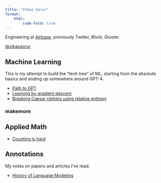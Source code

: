 ```yaml
---
title: "Vikas Gorur"
format:
    html:
        code-fold: true
---
```


Engineering at [Airbase](https://www.airbase.com/), previously Twitter, Blurb, Gluster.

[@vikasgorur](https://x.com/vikasgorur)

## Machine Learning

This is my attempt to build the "tech tree" of ML, starting from the absolute basics and ending up somewhere around GPT-4.

- [Path to GPT](path-to-gpt.qmd)
- [Learning by gradient descent](learning-by-gradient-descent.qmd)
- [Breaking Caesar ciphers using relative entropy](breaking-caesar-cipher.qmd)

### makemore


## Applied Math

- [Counting is hard](counting-is-hard.qmd)

## Annotations

My notes on papers and articles I've read.

- [History of Language Modeling](history-of-language-models.qmd)

